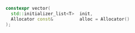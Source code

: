 ```cpp
constexpr vector(
  std::initializer_list<T>  init,
  Allocator const&          alloc = Allocator()
);
```